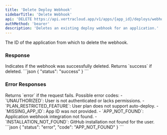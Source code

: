```yaml
---
title: 'Delete Deploy Webhook'
sidebarTitle: 'Delete Webhook'
api: 'DELETE https://api.vertracloud.app/v1/apps/{app_id}/deploys/webhook'
authMethod: 'bearer'
description: 'Deletes an existing deploy webhook for an application.'
---
```


<ParamField path="app_id" type="string" required>
The ID of the application from which to delete the webhook.
</ParamField>

### Response

<ResponseField name="status" type="string">
Indicates if the webhook was successfully deleted. Returns `success` if deleted.
</ResponseField>

<ResponseExample>
```json
{
  "status": "success"
}
```
</ResponseExample>

### Error Responses

<ResponseField name="status" type="string">
Returns `error` if the request fails.
</ResponseField>

<ResponseField name="code" type="string">
Possible error codes:
- `UNAUTHORIZED`: User is not authenticated or lacks permissions.
- `PLAN_RESTRICTED_FEATURE`: User plan does not support auto-deploy.
- `MISSING_APP_ID`: App ID was not provided.
- `APP_NOT_FOUND`: Application webhook integration not found.
- `INSTALLATION_NOT_FOUND`: GitHub installation not found for the user.
</ResponseField>

<ResponseExample>
```json
{
  "status": "error",
  "code": "APP_NOT_FOUND"
}
```
</ResponseExample>
